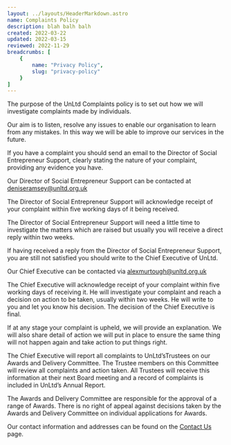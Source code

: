 ```yaml
---
layout: ../layouts/HeaderMarkdown.astro
name: Complaints Policy
description: blah balh balh
created: 2022-03-22
updated: 2022-03-15
reviewed: 2022-11-29
breadcrumbs: [
    {
        name: "Privacy Policy",
        slug: "privacy-policy"
    }
]
---
```


The purpose of the UnLtd Complaints policy is to set out how we will investigate complaints made by individuals.

Our aim is to listen, resolve any issues to enable our organisation to learn from any mistakes. In this way we will be able to improve our services in the future.

If you have a complaint you should send an email to the Director of Social Entrepreneur Support, clearly stating the nature of your complaint, providing any evidence you have.

Our Director of Social Entrepreneur Support can be contacted at [deniseramsey@unltd.org.uk](mailto:deniseramsey@unltd.org.uk)

The Director of Social Entrepreneur Support will acknowledge receipt of your complaint within five working days of it being received.

The Director of Social Entrepreneur Support will need a little time to investigate the matters which are raised but usually you will receive a direct reply within two weeks.

If having received a reply from the Director of Social Entrepreneur Support, you are still not satisfied you should write to the Chief Executive of UnLtd.

Our Chief Executive can be contacted via [alexmurtough@unltd.org.uk](mailtio:alexmurtough@unltd.org.uk)

The Chief Executive will acknowledge receipt of your complaint within five working days of receiving it. He will investigate your complaint and reach a decision on action to be taken, usually within two weeks. He will write to you and let you know his decision. The decision of the Chief Executive is final.

If at any stage your complaint is upheld, we will provide an explanation. We will also share detail of action we will put in place to ensure the same thing will not happen again and take action to put things right.

The Chief Executive will report all complaints to UnLtd’sTrustees on our Awards and Delivery Committee. The Trustee members on this Committee will review all complaints and action taken. All Trustees will receive this information at their next Board meeting and a record of complaints is included in UnLtd’s Annual Report.

The Awards and Delivery Committee are responsible for the approval of a range of Awards. There is no right of appeal against decisions taken by the Awards and Delivery Committee on individual applications for Awards.

 

Our contact information and addresses can be found on the [Contact Us](https://www.unltd.org.uk/contact-us) page.